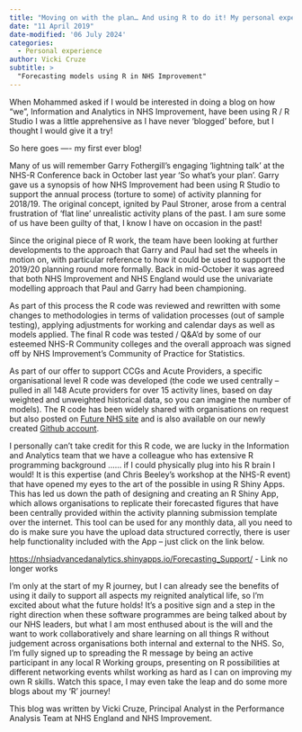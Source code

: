 ```yaml
---
title: "Moving on with the plan… And using R to do it! My personal experience…"
date: "11 April 2019"
date-modified: '06 July 2024'
categories:
  - Personal experience
author: Vicki Cruze
subtitle: >
  "Forecasting models using R in NHS Improvement"
---
```


When Mohammed asked if I would be interested in doing a blog on how “we”, Information and Analytics in NHS Improvement, have been using R / R Studio I was a little apprehensive as I have never ‘blogged' before, but I thought I would give it a try!

So here goes —- my first ever blog!

Many of us will remember Garry Fothergill's engaging ‘lightning talk' at the NHS-R Conference back in October last year ‘So what's your plan'. Garry gave us a synopsis of how NHS Improvement had been using R Studio to support the annual process (torture to some) of activity planning for 2018/19. The original concept, ignited by Paul Stroner, arose from a central frustration of ‘flat line' unrealistic activity plans of the past. I am sure some of us have been guilty of that, I know I have on occasion in the past!

Since the original piece of R work, the team have been looking at further developments to the approach that Garry and Paul had set the wheels in motion on, with particular reference to how it could be used to support the 2019/20 planning round more formally. Back in mid-October it was agreed that both NHS Improvement and NHS England would use the univariate modelling approach that Paul and Garry had been championing.

As part of this process the R code was reviewed and rewritten with some changes to methodologies in terms of validation processes (out of sample testing), applying adjustments for working and calendar days as well as models applied. The final R code was tested / Q&A'd by some of our esteemed NHS-R Community colleges and the overall approach was signed off by NHS Improvement's Community of Practice for Statistics.

As part of our offer to support CCGs and Acute Providers, a specific organisational level R code was developed (the code we used centrally – pulled in all 148 Acute providers for over 15 activity lines, based on day weighted and unweighted historical data, so you can imagine the number of models). The R code has been widely shared with organisations on request but also posted on [Future NHS site](https://future.nhs.uk/connect.ti/HOIPIN/grouphome) and is also available on our newly created [Github account](https://github.com/NHSEI-Analytics).

I personally can't take credit for this R code, we are lucky in the Information and Analytics team that we have a colleague who has extensive R programming background …… if I could physically plug into his R brain I would! It is this expertise (and Chris Beeley's workshop at the NHS-R event) that have opened my eyes to the art of the possible in using R Shiny Apps. This has led us down the path of designing and creating an R Shiny App, which allows organisations to replicate their forecasted figures that have been centrally provided within the activity planning submission template over the internet.  This tool can be used for any monthly data, all you need to do is make sure you have the upload data structured correctly, there is user help functionality included with the App – just click on the link below.

<https://nhsiadvancedanalytics.shinyapps.io/Forecasting_Support/> - Link no longer works

I'm only at the start of my R journey, but I can already see the benefits of using it daily to support all aspects my reignited analytical life, so I'm excited about what the future holds! It's a positive sign and a step in the right direction when these software programmes are being talked about by our NHS leaders, but what I am most enthused about is the will and the want to work collaboratively and share learning on all things R without judgement across organisations both internal and external to the NHS. So, I'm fully signed up to spreading the R message by being an active participant in any local R Working groups, presenting on R possibilities at different networking events whilst working as hard as I can on improving my own R skills. Watch this space, I may even take the leap and do some more blogs about my ‘R' journey!

This blog was written by Vicki Cruze, Principal Analyst in the Performance Analysis Team at NHS England and NHS Improvement.